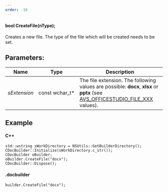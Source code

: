 ```yaml
---
order: -16
---
```

#### bool CreateFile(nType);

Creates a new file. The type of the file which will be created needs to be set.

## Parameters:

| Name         | Type             | Description                                                                                                                                                                         |
| ------------ | ---------------- | ----------------------------------------------------------------------------------------------------------------------------------------------------------------------------------- |
| *sExtension* | const wchar\_t\* | The file extension. The following values are possible: **docx**, **xlsx** or **pptx** (see [AVS\_OFFICESTUDIO\_FILE\_XXX](/docbuilder/integrationapi/default#format-types) values). |

## Example

#### C++

```
std::wstring sWorkDirectory = NSUtils::GetBuilderDirectory();
CDocBuilder::Initialize(sWorkDirectory.c_str());
CDocBuilder oBuilder;
oBuilder.CreateFile("docx");
CDocBuilder::Dispose();
```

#### .docbuilder

```
builder.CreateFile("docx");
```
